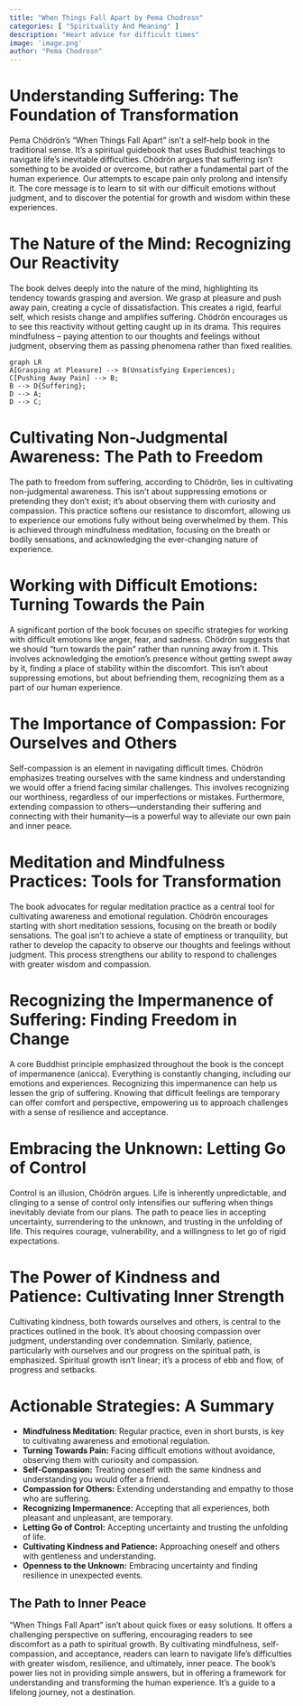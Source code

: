```yaml
---
title: "When Things Fall Apart by Pema Chodrosn"
categories: [ "Spirituality And Meaning" ]
description: "Heart advice for difficult times"
image: 'image.png'
author: "Pema Chodrosn"
---
```

# Understanding Suffering: The Foundation of Transformation

Pema Chödrön's "When Things Fall Apart" isn't a self-help book in the traditional sense. It's a spiritual guidebook that uses Buddhist teachings to navigate life's inevitable difficulties. Chödrön argues that suffering isn't something to be avoided or overcome, but rather a fundamental part of the human experience. Our attempts to escape pain only prolong and intensify it. The core message is to learn to sit with our difficult emotions without judgment, and to discover the potential for growth and wisdom within these experiences.

# The Nature of the Mind: Recognizing Our Reactivity

The book delves deeply into the nature of the mind, highlighting its tendency towards grasping and aversion. We grasp at pleasure and push away pain, creating a cycle of dissatisfaction. This creates a rigid, fearful self, which resists change and amplifies suffering. Chödrön encourages us to see this reactivity without getting caught up in its drama. This requires mindfulness – paying attention to our thoughts and feelings without judgment, observing them as passing phenomena rather than fixed realities.

```mermaid
graph LR
A[Grasping at Pleasure] --> B(Unsatisfying Experiences);
C[Pushing Away Pain] --> B;
B --> D{Suffering};
D --> A;
D --> C;
```

# Cultivating Non-Judgmental Awareness: The Path to Freedom

The path to freedom from suffering, according to Chödrön, lies in cultivating non-judgmental awareness.  This isn't about suppressing emotions or pretending they don't exist; it's about observing them with curiosity and compassion.  This practice softens our resistance to discomfort, allowing us to experience our emotions fully without being overwhelmed by them.  This is achieved through mindfulness meditation, focusing on the breath or bodily sensations, and acknowledging the ever-changing nature of experience.

# Working with Difficult Emotions: Turning Towards the Pain

A significant portion of the book focuses on specific strategies for working with difficult emotions like anger, fear, and sadness. Chödrön suggests that we should "turn towards the pain" rather than running away from it.  This involves acknowledging the emotion's presence without getting swept away by it, finding a place of stability within the discomfort.  This isn't about suppressing emotions, but about befriending them, recognizing them as a part of our human experience.

# The Importance of Compassion: For Ourselves and Others

Self-compassion is an element in navigating difficult times. Chödrön emphasizes treating ourselves with the same kindness and understanding we would offer a friend facing similar challenges. This involves recognizing our worthiness, regardless of our imperfections or mistakes.  Furthermore, extending compassion to others—understanding their suffering and connecting with their humanity—is a powerful way to alleviate our own pain and inner peace.


# Meditation and Mindfulness Practices:  Tools for Transformation

The book advocates for regular meditation practice as a central tool for cultivating awareness and emotional regulation.  Chödrön encourages starting with short meditation sessions, focusing on the breath or bodily sensations.  The goal isn't to achieve a state of emptiness or tranquility, but rather to develop the capacity to observe our thoughts and feelings without judgment.  This process strengthens our ability to respond to challenges with greater wisdom and compassion.

# Recognizing the Impermanence of Suffering: Finding Freedom in Change

A core Buddhist principle emphasized throughout the book is the concept of impermanence (anicca).  Everything is constantly changing, including our emotions and experiences. Recognizing this impermanence can help us lessen the grip of suffering.  Knowing that difficult feelings are temporary can offer comfort and perspective, empowering us to approach challenges with a sense of resilience and acceptance.

# Embracing the Unknown: Letting Go of Control

Control is an illusion, Chödrön argues.  Life is inherently unpredictable, and clinging to a sense of control only intensifies our suffering when things inevitably deviate from our plans.  The path to peace lies in accepting uncertainty, surrendering to the unknown, and trusting in the unfolding of life.  This requires courage, vulnerability, and a willingness to let go of rigid expectations.

# The Power of Kindness and Patience: Cultivating Inner Strength

Cultivating kindness, both towards ourselves and others, is central to the practices outlined in the book. It's about choosing compassion over judgment, understanding over condemnation.  Similarly, patience, particularly with ourselves and our progress on the spiritual path, is emphasized.  Spiritual growth isn't linear; it's a process of ebb and flow, of progress and setbacks.


# Actionable Strategies: A Summary

* **Mindfulness Meditation:** Regular practice, even in short bursts, is key to cultivating awareness and emotional regulation.
* **Turning Towards Pain:** Facing difficult emotions without avoidance, observing them with curiosity and compassion.
* **Self-Compassion:** Treating oneself with the same kindness and understanding you would offer a friend.
* **Compassion for Others:** Extending understanding and empathy to those who are suffering.
* **Recognizing Impermanence:** Accepting that all experiences, both pleasant and unpleasant, are temporary.
* **Letting Go of Control:** Accepting uncertainty and trusting the unfolding of life.
* **Cultivating Kindness and Patience:** Approaching oneself and others with gentleness and understanding.
* **Openness to the Unknown:** Embracing uncertainty and finding resilience in unexpected events.

## The Path to Inner Peace

"When Things Fall Apart" isn't about quick fixes or easy solutions.  It offers a challenging perspective on suffering, encouraging readers to see discomfort as a path to spiritual growth. By cultivating mindfulness, self-compassion, and acceptance, readers can learn to navigate life's difficulties with greater wisdom, resilience, and ultimately, inner peace. The book's power lies not in providing simple answers, but in offering a framework for understanding and transforming the human experience. It's a guide to a lifelong journey, not a destination.

